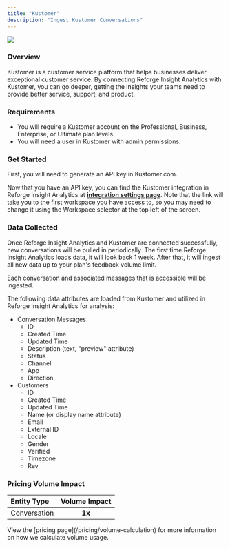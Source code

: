 ```yaml
---
title: "Kustomer"
description: "Ingest Kustomer Conversations"
---
```


<Frame>
  <img
    src="/kustomer.png"
    style={{ width:"100%" }}
  />
</Frame>

### Overview

Kustomer is a customer service platform that helps businesses deliver exceptional customer service. By connecting Reforge Insight Analytics with Kustomer, you can go deeper, getting the insights your teams need to provide better service, support, and product.

### Requirements

- You will require a Kustomer account on the Professional, Business, Enterprise, or Ultimate plan levels.
- You will need a user in Kustomer with admin permissions.

### Get Started

First, you will need to generate an API key in Kustomer.com.

<Steps>
  <Step title='Go to "Settings"'>
    
  </Step>
  <Step title='Click "Security" in the navigation menu'>
    
  </Step>
  <Step title='Click "API Keys"'>
    
  </Step>
  <Step title='Click "Add API Key"'>
    
  </Step>
  <Step title='Enter "Reforge Insight Analytics" for the "Name" attribute'>
    
  </Step>
  <Step title="Apply the following roles for the API Key: `org.permission.conversation.read`, `org.permission.message.read`, `org.permission.customer.read`, and `org.permission.tag.read`.">
    
  </Step>
  <Step title='Click "Create"'>
    
  </Step>
  <Step title='Copy the generated "Token" value and save for later.'>
    
  </Step>
</Steps>

Now that you have an API key, you can find the Kustomer integration in Reforge Insight Analytics at [**integration settings page**](https://insights.reforge.com/w/default/settings/integrations/kustomer).
Note that the link will take you to the first workspace you have access to, so you may need to change it using the Workspace selector at the top left of the screen.

<Steps>
  <Step title='Go to "Settings"'>
    
  </Step>
  <Step title='Click "Integrations" in the navigation menu'>
    
  </Step>
  <Step title='Click "Kustomer"'>
    
  </Step>
  <Step title="Pase the API Key that you created in Kustomer">
    
  </Step>
  <Step title='Click "Save" and the system will validate the API key and confirm it has necessary roles.'>
    
  </Step>
  <Step title="Once confirmed, you will be returned to Reforge Insight Analytics, where you can toggle on ticket ingestion">
    
  </Step>
  <Step title="[Optional] You can also enable each comment on the Kustomer tickets to be ingested">
    
  </Step>
</Steps>

### Data Collected

Once Reforge Insight Analytics and Kustomer are connected successfully, new conversations will be pulled in periodically. The first time Reforge Insight Analytics loads data, it will look back 1 week. After that, it will ingest all new data up to your plan's feedback volume limit.

Each conversation and associated messages that is accessible will be ingested.

The following data attributes are loaded from Kustomer and utilized in Reforge Insight Analytics for analysis:

- Conversation Messages
  - ID
  - Created Time
  - Updated Time
  - Description (text, "preview" attribute)
  - Status
  - Channel
  - App
  - Direction
- Customers
  - ID
  - Created Time
  - Updated Time
  - Name (or display name attribute)
  - Email
  - External ID
  - Locale
  - Gender
  - Verified
  - Timezone
  - Rev

### Pricing Volume Impact

| Entity Type  | Volume Impact |
| :----------- | :-----------: |
| Conversation | **1x**        |

<Info>
  View the [pricing page](/pricing/volume-calculation) for more information on how we calculate volume usage.
</Info>